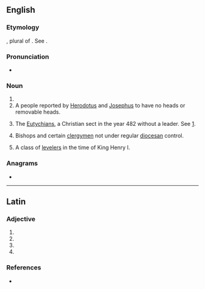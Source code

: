 ==English==

===Etymology===
{{etyl|LL.|en}}, plural of {{m|la|acephalus}}. See {{m|en|acephal}}.

===Pronunciation===
* {{a|UK}} {{IPA|/ɑːˈsɛf.æ.lɪi/|lang=en}}

===Noun===
{{head|en|noun plural form}}

# {{plural of|acephalus|lang=en}}
# A people reported by [[Herodotus]] and [[Josephus]] to have no heads or removable heads.
# {{lb|en|ecclesiastical history}} The [[Eutychian]]s, a Christian sect in the year 482 without a leader. See [http://www.newadvent.org/cathen/01100c.htm].
# {{lb|en|ecclesiastical history}} Bishops and certain [[clergymen]] not under regular [[diocesan]] control.
# A class of [[leveler]]s in the time of King Henry I.

===Anagrams===
* {{anagrams|en|a=aacehilp|phacelia}}

----

==Latin==

===Adjective===
{{la-adj-form|acephalī}}

# {{inflection of|acephalus||nom|m|p|lang=la}}
# {{inflection of|acephalus||gen|m|s|lang=la}}
# {{inflection of|acephalus||gen|n|s|lang=la}}
# {{inflection of|acephalus||voc|m|p|lang=la}}

===References===
* {{R:du Cange}}